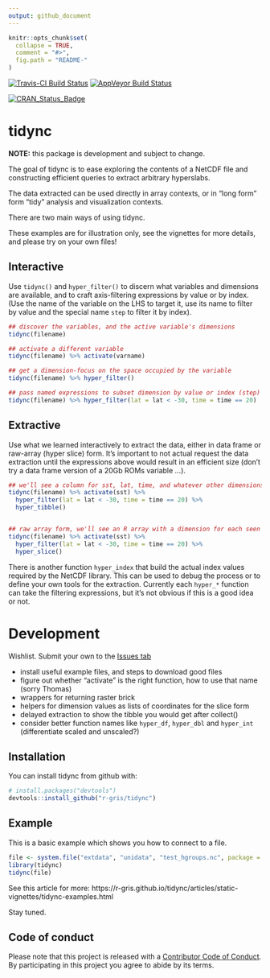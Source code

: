 ```yaml
---
output: github_document
---
```


<!-- README.md is generated from README.Rmd. Please edit that file -->

```r
knitr::opts_chunk$set(
  collapse = TRUE,
  comment = "#>",
  fig.path = "README-"
)
```
[![Travis-CI Build Status](https://travis-ci.org/r-gris/tidync.svg?branch=master)](https://travis-ci.org/r-gris/tidync)
[![AppVeyor Build Status](https://ci.appveyor.com/api/projects/status/github/r-gris/tidync?branch=master&svg=true)](https://ci.appveyor.com/project/r-gris/tidync) 

[![CRAN_Status_Badge](http://www.r-pkg.org/badges/version/tidync)](https://cran.r-project.org/package=tidync)

# tidync

**NOTE:** this package is development and subject to change. 

The goal of tidync is to ease exploring the contents of a NetCDF file and constructing efficient queries to extract
arbitrary hyperslabs. 

The data extracted can be used directly in array contexts, or in "long form" form "tidy" analysis and
visualization contexts. 

There are two main ways of using tidync. 

These examples are for illustration only, see the vignettes for more details, and please try on your own files!

## Interactive

Use `tidync()` and `hyper_filter()` to discern what variables and dimensions are available, and to craft axis-filtering
expressions by value or by index. (Use the name of the variable on the LHS to target it, use its name to filter by value and the special name `step` to filter it by index). 

```r
## discover the variables, and the active variable's dimensions
tidync(filename)

## activate a different variable
tidync(filename) %>% activate(varname)

## get a dimension-focus on the space occupied by the variable
tidync(filename) %>% hyper_filter()

## pass named expressions to subset dimension by value or index (step)
tidync(filename) %>% hyper_filter(lat = lat < -30, time = time == 20)
```

## Extractive

Use what we learned interactively to extract the data, either in data frame or raw-array (hyper slice) form. It's important to not actual request the data extraction until the expressions above would result in an efficient size (don't try a data frame version of a 20Gb ROMs variable ...). 

```r
## we'll see a column for sst, lat, time, and whatever other dimensions sst has
tidync(filename) %>% activate(sst) %>% 
  hyper_filter(lat = lat < -30, time = time == 20) %>% 
  hyper_tibble()


## raw array form, we'll see an R array with a dimension for each seen by tidync(filename) %>% activate(sst)
tidync(filename) %>% activate(sst) %>% 
  hyper_filter(lat = lat < -30, time = time == 20) %>% 
  hyper_slice()

```

There is another function `hyper_index` that build the actual index values required by the NetCDF library. This can be used to debug the process or to define your own tools for the extraction. Currently each `hyper_*` function can take the filtering expressions, but it's not obvious if this is a good idea or not. 

# Development

Wishlist. Submit your own to the [Issues tab](https://github.com/r-gris/tidync)

* install useful example files, and steps to download good files
* figure out whether "activate" is the right function, how to use that name (sorry Thomas)
* wrappers for returning raster brick
* helpers for dimension values as lists of coordinates for the slice form
* delayed extraction to show the tibble you would get after collect()
* consider better function names like `hyper_df`, `hyper_dbl` and `hyper_int` (differentiate scaled and unscaled?)

## Installation

You can install tidync from github with:

```r
# install.packages("devtools")
devtools::install_github("r-gris/tidync")
```

## Example

This is a basic example which shows you how to connect to a file. 

```r
file <- system.file("extdata", "unidata", "test_hgroups.nc", package = "tidync")
library(tidync)
tidync(file) 
```


See this article for more:  https://r-gris.github.io/tidync/articles/static-vignettes/tidync-examples.html

Stay tuned. 


## Code of conduct

Please note that this project is released with a [Contributor Code of Conduct](CONDUCT.md). By participating in this project you agree to abide by its terms.

